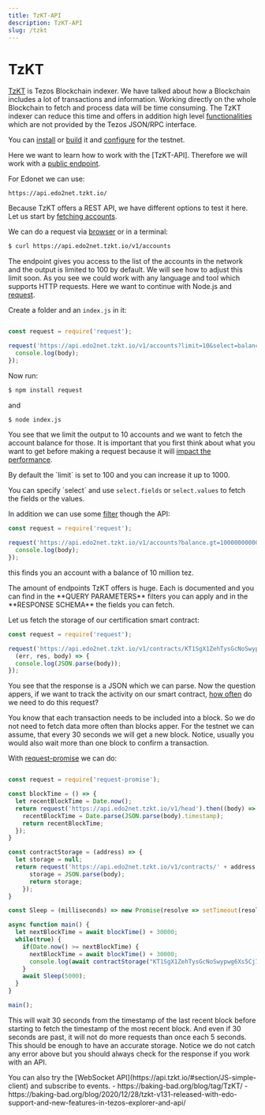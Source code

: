 ```yaml
---
title: TzKT-API
description: TzKT-API
slug: /tzkt
---
```


# TzKT

[TzKT](https://github.com/baking-bad/tzkt) is Tezos Blockchain indexer. We have talked about how a Blockchain includes a lot of transactions and information. Working directly on the whole Blockchain to fetch and process data will be time consuming. The TzKT indexer can reduce this time and offers in addition high level [functionalities](https://github.com/baking-bad/tzkt#features) which are not provided by the Tezos JSON/RPC interface. 

You can [install](https://github.com/baking-bad/tzkt#installation-docker) or [build](https://github.com/baking-bad/tzkt#installation-from-source) it and [configure](https://github.com/baking-bad/tzkt#install-tzkt-indexer-and-api-for-testnets) for the testnet.

Here we want to learn how to work with the [TzKT-API]. Therefore we will work with a [public endpoint](https://api.tzkt.io/#section/Introduction). 

For Edonet we can use:

```
https://api.edo2net.tzkt.io/
```

Because TzKT offers a REST API, we have different options to test it here. Let us start by [fetching accounts](https://api.tzkt.io/#tag/Accounts). 

We can do a request via [browser](https://api.tzkt.io/v1/accounts) or in a terminal:

```bash
$ curl https://api.edo2net.tzkt.io/v1/accounts
```

The endpoint gives you access to the list of the accounts in the network and the output is limited to 100 by default. We will see how to adjust this limit soon. As you see we could work with any language and tool which supports HTTP requests. Here we want to continue with Node.js and [request](https://www.npmjs.com/package/request).

Create a folder and an `index.js` in it:

```javascript

const request = require('request');

request('https://api.edo2net.tzkt.io/v1/accounts?limit=10&select=balance', (err, res, body) => {
  console.log(body);
});

```

Now run:

```bash
$ npm install request
```

and

```bash
$ node index.js
```

You see that we limit the output to 10 accounts and we want to fetch the account balance for those. It is important that you first think about what you want to get before making a request because it will [impact the performance](https://baking-bad.org/blog/2020/08/10/tezos-explorer-api-tzkt-request-only-what-you-need/). 

<tip>
By default the `limit` is set to 100 and you can increase it up to 1000.
</tip>

You can specify ´select´ and use `select.fields` or `select.values` to fetch the fields or the values.

In addition we can use some [filter](
https://baking-bad.org/blog/2020/09/28/tezos-explorer-api-tzkt-filter-data-on-the-api/) though the API:

```javascript
const request = require('request');

request('https://api.edo2net.tzkt.io/v1/accounts?balance.gt=10000000000000', (err, res, body) => {
  console.log(body);
});
```

this finds you an account with a balance of 10 million tez. 

<info>
The amount of endpoints TzKT offers is huge. Each is documented and you can find in the **QUERY PARAMETERS** filters you can apply and in the **RESPONSE SCHEMA** the fields you can fetch.
</info>

Let us fetch the storage of our certification smart contract:

```javascript
const request = require('request');

request('https://api.edo2net.tzkt.io/v1/contracts/KT1SgX1ZehTysGcNoSwypwg6Xs5Cj7cpokwK/storage', 
  (err, res, body) => {
  console.log(JSON.parse(body));
});
```

You see that the response is a JSON which we can parse. Now the question appers, if we want to track the activity on our smart contract, [how often](https://baking-bad.org/blog/2020/07/29/tezos-explorer-api-tzkt-how-often-to-make-requests/) do we need to do this request?

You know that each transaction needs to be included into a block. So we do not need to fetch data more often than blocks apper. For the testnet we can assume, that every 30 seconds we will get a new block. Notice, usually you would also wait more than one block to confirm a transaction.

With [request-promise](https://github.com/request/request-promise) we can do:

```javascript

const request = require('request-promise');

const blockTime = () => {
  let recentBlockTime = Date.now();  
  return request('https://api.edo2net.tzkt.io/v1/head').then((body) => {
    recentBlockTime = Date.parse(JSON.parse(body).timestamp);
    return recentBlockTime;
  });
}

const contractStorage = (address) => {
  let storage = null;
  return request('https://api.edo2net.tzkt.io/v1/contracts/' + address + '/storage').then((body) => {
      storage = JSON.parse(body);
      return storage;
    });
}

const Sleep = (milliseconds) => new Promise(resolve => setTimeout(resolve, milliseconds));

async function main() {
  let nextBlockTime = await blockTime() + 30000;
  while(true) {
    if(Date.now() >= nextBlockTime) {
      nextBlockTime = await blockTime() + 30000;
      console.log(await contractStorage("KT1SgX1ZehTysGcNoSwypwg6Xs5Cj7cpokwK"));
    }
    await Sleep(5000);
  }
}

main();

```

This will wait 30 seconds from the timestamp of the last recent block before starting to fetch the timestamp of the most recent block. And even if 30 seconds are past, it will not do more requests than once each 5 seconds. This should be enough to have an accurate storage. Notice we do not catch any error above but you should always check for the response if you work with an API.

<tip>
You can also try the [WebSocket API](https://api.tzkt.io/#section/JS-simple-client) and subscribe to events.
</tip>

<reading>
- https://baking-bad.org/blog/tag/TzKT/
- https://baking-bad.org/blog/2020/12/28/tzkt-v131-released-with-edo-support-and-new-features-in-tezos-explorer-and-api/
</reading>
